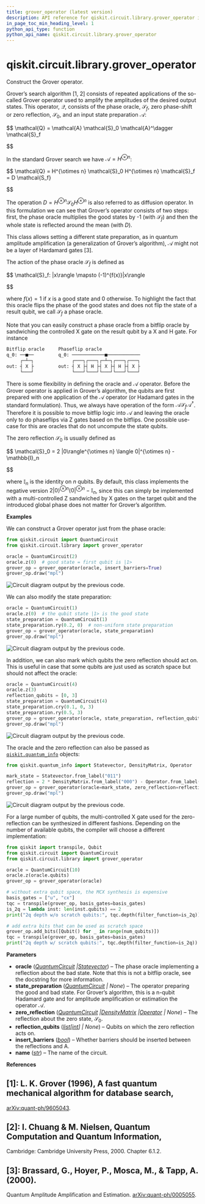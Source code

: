 ```yaml
---
title: grover_operator (latest version)
description: API reference for qiskit.circuit.library.grover_operator in the latest version of qiskit
in_page_toc_min_heading_level: 1
python_api_type: function
python_api_name: qiskit.circuit.library.grover_operator
---
```


<span id="qiskit-circuit-library-grover-operator" />

# qiskit.circuit.library.grover\_operator

<Function id="qiskit.circuit.library.grover_operator" isDedicatedPage={true} github="https://github.com/Qiskit/qiskit/tree/stable/2.0/qiskit/circuit/library/grover_operator.py#L27-L282" signature="qiskit.circuit.library.grover_operator(oracle, state_preparation=None, zero_reflection=None, reflection_qubits=None, insert_barriers=False, name='Q')">
  Construct the Grover operator.

  Grover’s search algorithm \[1, 2] consists of repeated applications of the so-called Grover operator used to amplify the amplitudes of the desired output states. This operator, $\mathcal{Q}$, consists of the phase oracle, $\mathcal{S}_f$, zero phase-shift or zero reflection, $\mathcal{S}_0$, and an input state preparation $\mathcal{A}$:

$$
\mathcal{Q} = \mathcal{A} \mathcal{S}_0 \mathcal{A}^\dagger \mathcal{S}_f


$$

  In the standard Grover search we have $\mathcal{A} = H^{\otimes n}$:

$$
\mathcal{Q} = H^{\otimes n} \mathcal{S}_0 H^{\otimes n} \mathcal{S}_f
= D \mathcal{S_f}


$$

  The operation $D = H^{\otimes n} \mathcal{S}_0 H^{\otimes n}$ is also referred to as diffusion operator. In this formulation we can see that Grover’s operator consists of two steps: first, the phase oracle multiplies the good states by -1 (with $\mathcal{S}_f$) and then the whole state is reflected around the mean (with $D$).

  This class allows setting a different state preparation, as in quantum amplitude amplification (a generalization of Grover’s algorithm), $\mathcal{A}$ might not be a layer of Hardamard gates \[3].

  The action of the phase oracle $\mathcal{S}_f$ is defined as

$$
\mathcal{S}_f: |x\rangle \mapsto (-1)^{f(x)}|x\rangle


$$

  where $f(x) = 1$ if $x$ is a good state and 0 otherwise. To highlight the fact that this oracle flips the phase of the good states and does not flip the state of a result qubit, we call $\mathcal{S}_f$ a phase oracle.

  Note that you can easily construct a phase oracle from a bitflip oracle by sandwiching the controlled X gate on the result qubit by a X and H gate. For instance

  ```python
  Bitflip oracle     Phaseflip oracle
  q_0: ──■──         q_0: ────────────■────────────
       ┌─┴─┐              ┌───┐┌───┐┌─┴─┐┌───┐┌───┐
  out: ┤ X ├         out: ┤ X ├┤ H ├┤ X ├┤ H ├┤ X ├
       └───┘              └───┘└───┘└───┘└───┘└───┘
  ```

  There is some flexibility in defining the oracle and $\mathcal{A}$ operator. Before the Grover operator is applied in Grover’s algorithm, the qubits are first prepared with one application of the $\mathcal{A}$ operator (or Hadamard gates in the standard formulation). Thus, we always have operation of the form $\mathcal{A} \mathcal{S}_f \mathcal{A}^\dagger$. Therefore it is possible to move bitflip logic into $\mathcal{A}$ and leaving the oracle only to do phaseflips via Z gates based on the bitflips. One possible use-case for this are oracles that do not uncompute the state qubits.

  The zero reflection $\mathcal{S}_0$ is usually defined as

$$
\mathcal{S}_0 = 2 |0\rangle^{\otimes n} \langle 0|^{\otimes n} - \mathbb{I}_n


$$

  where $\mathbb{I}_n$ is the identity on $n$ qubits. By default, this class implements the negative version $2 |0\rangle^{\otimes n} \langle 0|^{\otimes n} - \mathbb{I}_n$, since this can simply be implemented with a multi-controlled Z sandwiched by X gates on the target qubit and the introduced global phase does not matter for Grover’s algorithm.

  **Examples**

  We can construct a Grover operator just from the phase oracle:

  ```python
  from qiskit.circuit import QuantumCircuit
  from qiskit.circuit.library import grover_operator

  oracle = QuantumCircuit(2)
  oracle.z(0)  # good state = first qubit is |1>
  grover_op = grover_operator(oracle, insert_barriers=True)
  grover_op.draw("mpl")
  ```

  ![Circuit diagram output by the previous code.](/docs/images/api/qiskit/qiskit-circuit-library-grover_operator-1.avif)

  We can also modify the state preparation:

  ```python
  oracle = QuantumCircuit(1)
  oracle.z(0)  # the qubit state |1> is the good state
  state_preparation = QuantumCircuit(1)
  state_preparation.ry(0.2, 0)  # non-uniform state preparation
  grover_op = grover_operator(oracle, state_preparation)
  grover_op.draw("mpl")
  ```

  ![Circuit diagram output by the previous code.](/docs/images/api/qiskit/qiskit-circuit-library-grover_operator-2.avif)

  In addition, we can also mark which qubits the zero reflection should act on. This is useful in case that some qubits are just used as scratch space but should not affect the oracle:

  ```python
  oracle = QuantumCircuit(4)
  oracle.z(3)
  reflection_qubits = [0, 3]
  state_preparation = QuantumCircuit(4)
  state_preparation.cry(0.1, 0, 3)
  state_preparation.ry(0.5, 3)
  grover_op = grover_operator(oracle, state_preparation, reflection_qubits=reflection_qubits)
  grover_op.draw("mpl")
  ```

  ![Circuit diagram output by the previous code.](/docs/images/api/qiskit/qiskit-circuit-library-grover_operator-3.avif)

  The oracle and the zero reflection can also be passed as [`qiskit.quantum_info`](quantum_info#module-qiskit.quantum_info "qiskit.quantum_info") objects:

  ```python
  from qiskit.quantum_info import Statevector, DensityMatrix, Operator

  mark_state = Statevector.from_label("011")
  reflection = 2 * DensityMatrix.from_label("000") - Operator.from_label("III")
  grover_op = grover_operator(oracle=mark_state, zero_reflection=reflection)
  grover_op.draw("mpl")
  ```

  ![Circuit diagram output by the previous code.](/docs/images/api/qiskit/qiskit-circuit-library-grover_operator-4.avif)

  For a large number of qubits, the multi-controlled X gate used for the zero-reflection can be synthesized in different fashions. Depending on the number of available qubits, the compiler will choose a different implementation:

  ```python
  from qiskit import transpile, Qubit
  from qiskit.circuit import QuantumCircuit
  from qiskit.circuit.library import grover_operator

  oracle = QuantumCircuit(10)
  oracle.z(oracle.qubits)
  grover_op = grover_operator(oracle)

  # without extra qubit space, the MCX synthesis is expensive
  basis_gates = ["u", "cx"]
  tqc = transpile(grover_op, basis_gates=basis_gates)
  is_2q = lambda inst: len(inst.qubits) == 2
  print("2q depth w/o scratch qubits:", tqc.depth(filter_function=is_2q))  # > 350

  # add extra bits that can be used as scratch space
  grover_op.add_bits([Qubit() for _ in range(num_qubits)])
  tqc = transpile(grover_op, basis_gates=basis_gates)
  print("2q depth w/ scratch qubits:", tqc.depth(filter_function=is_2q)) # < 100
  ```

  **Parameters**

  *   **oracle** ([*QuantumCircuit*](qiskit.circuit.QuantumCircuit "qiskit.circuit.QuantumCircuit")  *|*[*Statevector*](qiskit.quantum_info.Statevector "qiskit.quantum_info.Statevector")) – The phase oracle implementing a reflection about the bad state. Note that this is not a bitflip oracle, see the docstring for more information.
  *   **state\_preparation** ([*QuantumCircuit*](qiskit.circuit.QuantumCircuit "qiskit.circuit.QuantumCircuit") *| None*) – The operator preparing the good and bad state. For Grover’s algorithm, this is a n-qubit Hadamard gate and for amplitude amplification or estimation the operator $\mathcal{A}$.
  *   **zero\_reflection** ([*QuantumCircuit*](qiskit.circuit.QuantumCircuit "qiskit.circuit.QuantumCircuit")  *|*[*DensityMatrix*](qiskit.quantum_info.DensityMatrix "qiskit.quantum_info.DensityMatrix")  *|*[*Operator*](qiskit.quantum_info.Operator "qiskit.quantum_info.Operator") *| None*) – The reflection about the zero state, $\mathcal{S}_0$.
  *   **reflection\_qubits** ([*list*](https://docs.python.org/3/library/stdtypes.html#list "(in Python v3.13)")*\[*[*int*](https://docs.python.org/3/library/functions.html#int "(in Python v3.13)")*] | None*) – Qubits on which the zero reflection acts on.
  *   **insert\_barriers** ([*bool*](https://docs.python.org/3/library/functions.html#bool "(in Python v3.13)")) – Whether barriers should be inserted between the reflections and A.
  *   **name** ([*str*](https://docs.python.org/3/library/stdtypes.html#str "(in Python v3.13)")) – The name of the circuit.

  **References**

  ## \[1]: L. K. Grover (1996), A fast quantum mechanical algorithm for database search,

  [arXiv:quant-ph/9605043](https://arxiv.org/abs/quant-ph/9605043).

  ## \[2]: I. Chuang & M. Nielsen, Quantum Computation and Quantum Information,

  Cambridge: Cambridge University Press, 2000. Chapter 6.1.2.

  ## \[3]: Brassard, G., Hoyer, P., Mosca, M., & Tapp, A. (2000).

  Quantum Amplitude Amplification and Estimation. [arXiv:quant-ph/0005055](http://arxiv.org/abs/quant-ph/0005055).
</Function>

